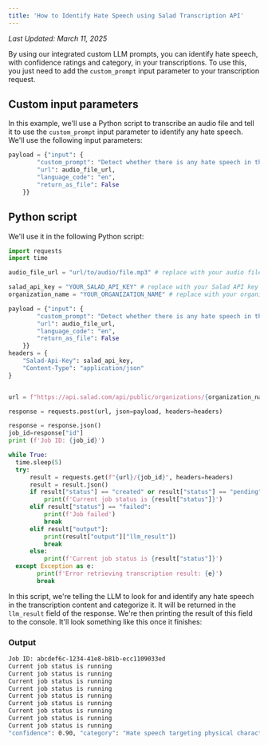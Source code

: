 ```yaml
---
title: 'How to Identify Hate Speech using Salad Transcription API'
---
```


_Last Updated: March 11, 2025_

By using our integrated custom LLM prompts, you can identify hate speech, with confidence ratings and category, in your
transcriptions. To use this, you just need to add the `custom_prompt` input parameter to your transcription request.

## Custom input parameters

In this example, we'll use a Python script to transcribe an audio file and tell it to use the `custom_prompt` input
parameter to identify any hate speech. We'll use the following input parameters:

```python
payload = {"input": {
        "custom_prompt": "Detect whether there is any hate speech in the content. respond only with a confidence rating, where low confidence means you are unsure, and a high number means you are sure, and category in the following format: 'confidence\': x.xx, \'category\': \'x\'",
        "url": audio_file_url,
        "language_code": "en",
        "return_as_file": False
    }}
```

## Python script

We'll use it in the following Python script:

```python
import requests
import time

audio_file_url = "url/to/audio/file.mp3" # replace with your audio file URL

salad_api_key = "YOUR_SALAD_API_KEY" # replace with your Salad API key
organization_name = "YOUR_ORGANIZATION_NAME" # replace with your organization name

payload = {"input": {
        "custom_prompt": "Detect whether there is any hate speech in the content. respond only with a confidence rating, where low confidence means you are unsure, and a high number means you are sure, and category in the following format: 'confidence\': x.xx, \'category\': \'x\'",
        "url": audio_file_url,
        "language_code": "en",
        "return_as_file": False
    }}
headers = {
    "Salad-Api-Key": salad_api_key,
    "Content-Type": "application/json"
}


url = f"https://api.salad.com/api/public/organizations/{organization_name}/inference-endpoints/transcribe/jobs"

response = requests.post(url, json=payload, headers=headers)

response = response.json()
job_id=response["id"]
print (f'Job ID: {job_id}')

while True:
  time.sleep(5)
  try:
      result = requests.get(f"{url}/{job_id}", headers=headers)
      result = result.json()
      if result["status"] == "created" or result["status"] == "pending" or result["status"] == "started" or result["status"] == "running":
          print(f'Current job status is {result["status"]}')
      elif result["status"] == "failed":
          print(f'Job failed')
          break
      elif result["output"]:
          print(result["output"]["llm_result"])
          break
      else:
          print(f'Current job status is {result["status"]}')
  except Exception as e:
        print(f'Error retrieving transcription result: {e}')
        break
```

In this script, we're telling the LLM to look for and identify any hate speech in the transcription content and
categorize it. It will be returned in the `llm_result` field of the response. We're then printing the result of this
field to the console. It'll look something like this once it finishes:

### Output

```bash
Job ID: abcdef6c-1234-41e8-b81b-ecc1109033ed
Current job status is running
Current job status is running
Current job status is running
Current job status is running
Current job status is running
Current job status is running
Current job status is running
Current job status is running
Current job status is running
"confidence": 0.90, "category": "Hate speech targeting physical characteristics and self-description"
```
